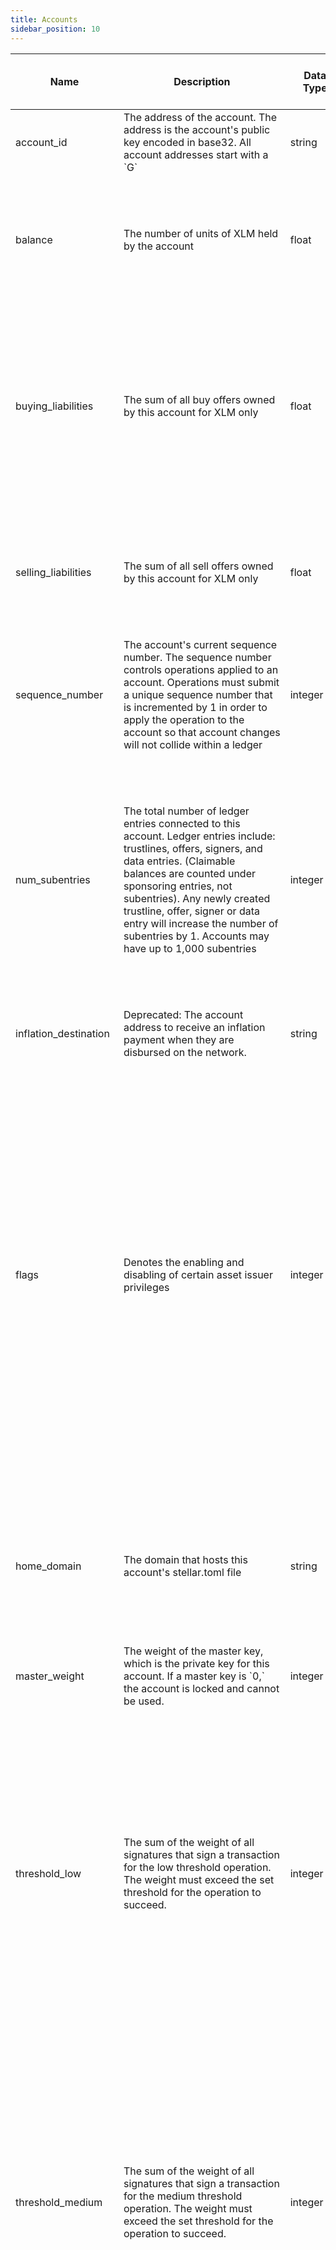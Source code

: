 ```yaml
---
title: Accounts
sidebar_position: 10
---
```


| Name                  | Description                                                                                                                                                                                                                                                                                                                                                                       | Data Type | Domain Values                                                                                                                                                                                                                                                                                                                                                                                                       | Primary Key? | Natural Key? | Partition or Cluster Field? | Required? | Notes                                                                                                                                                                                                                                                                                                                                                                                |
| --------------------- | --------------------------------------------------------------------------------------------------------------------------------------------------------------------------------------------------------------------------------------------------------------------------------------------------------------------------------------------------------------------------------- | --------- | ------------------------------------------------------------------------------------------------------------------------------------------------------------------------------------------------------------------------------------------------------------------------------------------------------------------------------------------------------------------------------------------------------------------- | ------------ | ------------ | --------------------------- | --------- | ------------------------------------------------------------------------------------------------------------------------------------------------------------------------------------------------------------------------------------------------------------------------------------------------------------------------------------------------------------------------------------ |
| account_id            | The address of the account. The address is the account's public key encoded in base32. All account addresses start with a \`G\`                                                                                                                                                                                                                                                   | string    |                                                                                                                                                                                                                                                                                                                                                                                                                     |              | Yes          | cluster                     | Yes       |                                                                                                                                                                                                                                                                                                                                                                                      |
| balance               | The number of units of XLM held by the account                                                                                                                                                                                                                                                                                                                                    | float     |                                                                                                                                                                                                                                                                                                                                                                                                                     |              |              |                             | Yes       | The \`accounts\` table only reports monetary balances for XLM. Any other asset class is reported in the \`trust_lines\` table.                                                                                                                                                                                                                                                       |
| buying_liabilities    | The sum of all buy offers owned by this account for XLM only                                                                                                                                                                                                                                                                                                                      | float     |                                                                                                                                                                                                                                                                                                                                                                                                                     |              |              |                             | Yes       | The \`accounts\` table only reports monetary balances for XLM. Any other asset class is reported in the \`trust_lines\` table. For buy offers, the account must hold the amount of asset to complete the transaction                                                                                                                                                                 |
| selling_liabilities   | The sum of all sell offers owned by this account for XLM only                                                                                                                                                                                                                                                                                                                     | float     |                                                                                                                                                                                                                                                                                                                                                                                                                     |              |              |                             | Yes       | The \`accounts\` table only reports monetary balances for XLM. Any other asset class is reported in the \`trust_lines\` table.                                                                                                                                                                                                                                                       |
| sequence_number       | The account's current sequence number. The sequence number controls operations applied to an account. Operations must submit a unique sequence number that is incremented by 1 in order to apply the operation to the account so that account changes will not collide within a ledger                                                                                            | integer   |                                                                                                                                                                                                                                                                                                                                                                                                                     |              | Yes          |                             | Yes       |                                                                                                                                                                                                                                                                                                                                                                                      |
| num_subentries        | The total number of ledger entries connected to this account. Ledger entries include: trustlines, offers, signers, and data entries. (Claimable balances are counted under sponsoring entries, not subentries). Any newly created trustline, offer, signer or data entry will increase the number of subentries by 1. Accounts may have up to 1,000 subentries | integer   |                                                                                                                                                                                                                                                                                                                                                                                                                     |              |              |                             | Yes       | Each entry on a ledger takes up space, which is expensive to store on the blockchain. For each entry, an account is required to hold a [minimum XLM balance](https://developers.stellar.org/docs/learn/glossary#minimum-balance). The reserve is calculated by (2 + num_subentries - num_sponsoring + num_sponsored) \* 0.5XLM                                    |
| inflation_destination | Deprecated: The account address to receive an inflation payment when they are disbursed on the network.                                                                                                                                                                                                                                                                           | string    |                                                                                                                                                                                                                                                                                                                                                                                                                     |              |              |                             | Yes       | Inflation was discontinued in 2019 by validator vote.                                                                                                                                                                                                                                                                                                                                |
| flags                 | Denotes the enabling and disabling of certain asset issuer privileges                                                                                                                                                                                                                                                                                                             | integer   | 0 - None, Default 1 - Auth Required (all trustlines by default are untrusted and require manual trust established) 2 - Auth Revocable (allows trustlines to be revoked if account no longer trusts asset) 4 - Auth Immutable (all auth flags are read only when set) 8 - Auth Clawback Enabled (asset can be clawed back from the user) |              |              |                             | Yes       | Flags are set on the issuer accounts for an asset. When user accounts trust an asset, the flags applied to the asset originate from this account                                                                                                                                                                                                                                     |
| home_domain           | The domain that hosts this account's stellar.toml file                                                                                                                                                                                                                                                                                                                            | string    |                                                                                                                                                                                                                                                                                                                                                                                                                     |              |              |                             | Yes       | Only applies to asset issuer accounts. The stellar.toml file contains metadata about the asset issuer which helps identify who the issuer is and instills trust in the asset                                                                                                                                                                                                         |
| master_weight         | The weight of the master key, which is the private key for this account. If a master key is \`0,\` the account is locked and cannot be used.                                                                                                                                                                                                                                      | integer   | Integers from 1 to 255                                                                                                                                                                                                                                                                                                                                                                                              |              |              |                             | Yes       |                                                                                                                                                                                                                                                                                                                                                                                      |
| threshold_low         | The sum of the weight of all signatures that sign a transaction for the low threshold operation. The weight must exceed the set threshold for the operation to succeed.                                                                                                                                                                                                           | integer   |                                                                                                                                                                                                                                                                                                                                                                                                                     |              |              |                             | Yes       | Each operation falls under a specific threshold category: low, medium or high. Thresholds define the level of privilege an operation needs in order to succeed (this is a security measure) Low Security: Allow Trust, Set Trust Line Flags, Bump Sequence and Claim Claimable Balance Medium Security: Everything Else High Security: Account Merge, Set Options |
| threshold_medium      | The sum of the weight of all signatures that sign a transaction for the medium threshold operation. The weight must exceed the set threshold for the operation to succeed.                                                                                                                                                                                                        | integer   |                                                                                                                                                                                                                                                                                                                                                                                                                     |              |              |                             | Yes       | Each operation falls under a specific threshold category: low, medium or high. Thresholds define the level of privilege an operation needs in order to succeed (this is a security measure) Low Security: Allow Trust, Set Trust Line Flags, Bump Sequence and Claim Claimable Balance Medium Security: Everything Else High Security: Account Merge, Set Options |
| threshold_high        | The sum of the weight of all signatures that sign a transaction for the high threshold operation. The weight must exceed the set threshold for the operation to succeed.                                                                                                                                                                                                          | integer   |                                                                                                                                                                                                                                                                                                                                                                                                                     |              |              |                             | Yes       | Each operation falls under a specific threshold category: low, medium or high. Thresholds define the level of privilege an operation needs in order to succeed (this is a security measure) Low Security: Allow Trust, Set Trust Line Flags, Bump Sequence and Claim Claimable Balance Medium Security: Everything Else High Security: Account Merge, Set Options |
| last_modified_ledger  | The ledger sequence number when the ledger entry (this unique signer for the account) was modified. Deletions do not count as a modification and will report the prior modification sequence number                                                                                                                                                            | integer   |                                                                                                                                                                                                                                                                                                                                                                                                                     |              | Yes          | cluster                     | Yes       | If an account updates a signer's weight at sequence 1234 and then decides to delete the signer at 2345, the deleted record will still have a modified sequence of 1234.                                                                                                                                                                                                              |
| ledger_entry_change   | Code that describes the ledger entry change type that was applied to the ledger entry.                                                                                                                                                                                                                                                                                            | integer   | 0 - Ledger Entry Created 1 - Ledger Entry Updated 2 - Ledger Entry Deleted 3 - Ledger Entry State (value of the entry)                                                                                                                                                                                                                                                                           |              | Yes          |                             | Yes       | Valid entry change types are 0, 1, and 2 for ledger entries of type \`accounts\`                                                                                                                                                                                                                                                                                                     |
| deleted               | Indicates whether the ledger entry (account id) has been deleted or not. Once an entry is deleted, it cannot be recovered.                                                                                                                                                                                                                                     | boolean   |                                                                                                                                                                                                                                                                                                                                                                                                                     |              |              |                             | Yes       |                                                                                                                                                                                                                                                                                                                                                                                      |
| batch_id              | String representation of the run id for a given DAG in Airflow. Takes the form of "scheduled\_\_\<batch_end_date>-\<dag_alias>". Batch ids are unique to the batch and help with monitoring and rerun capabilities                                                                                                                                                                | string    |                                                                                                                                                                                                                                                                                                                                                                                                                     |              |              |                             | Yes       |                                                                                                                                                                                                                                                                                                                                                                                      |
| batch_run_date        | The start date for the batch interval. When taken with the date in the batch_id, the date represents the interval of ledgers processed. The batch run date can be seen as a proxy of closed_at for a ledger.                                                                                                                                                                      | datetime  |                                                                                                                                                                                                                                                                                                                                                                                                                     |              |              | MONTH partition             | Yes       | The table is partitioned on batch_run_date. It is recommended to always include the batch_run_date in the filter if possible to help reduce query cost.                                                                                                                                                                                                                              |
| batch_insert_ts       | The timestamp in UTC when a batch of records was inserted into the database. This field can help identify if a batch executed in real time or as part of a backfill                                                                                                                                                                                                               | timestamp |                                                                                                                                                                                                                                                                                                                                                                                                                     |              |              |                             | Yes       |                                                                                                                                                                                                                                                                                                                                                                                      |
| sponsor               | The account address of the sponsor who is paying the reserves for this account.                                                                                                                                                                                                                                                                                                   | string    |                                                                                                                                                                                                                                                                                                                                                                                                                     |              |              |                             | No        |                                                                                                                                                                                                                                                                                                                                                                                      |
| num_sponsored         | The number of reserves sponsored for this account (meaning another account is paying for the minimum balance). Sponsored entries do not incur any reserve requirement on the account that owns the entry.                                                                                                                                                      | integer   |                                                                                                                                                                                                                                                                                                                                                                                                                     |              |              |                             | No        | Defaults to 0 Accounts, offers, trustlines, data and signers can be optionally sponsored. Claimable Balances must be sponsored. See more information on sponsorship [here](https://developers.stellar.org/docs/learn/encyclopedia/transactions-specialized/sponsored-reserves).                                                                                                      |
| num_sponsoring        | The number of reserves sponsored by this account. Entries sponsored by this account incur a reserve requirement                                                                                                                                                                                                                                                                   | integer   |                                                                                                                                                                                                                                                                                                                                                                                                                     |              |              |                             | No        | Defaults to 0 Accounts, offers, trustlines, data and signers can be optionally sponsored. Claimable Balances must be sponsored. See more information on sponsorship [here](https://developers.stellar.org/docs/learn/encyclopedia/transactions-specialized/sponsored-reserves).                                                                                                      |
| sequence_ledger       | The unsigned 32-bit ledger number of the sequence number's age                                                                                                                                                                                                                                                                                                                    | integer   |                                                                                                                                                                                                                                                                                                                                                                                                                     |              |              |                             | No        | Reflects the last time an account touched its sequence number. Note that even if the Bump Sequence operation has no effect, eg it does not increase the sequence number, it still counts as a "touch"                                                                                                                                                                                |
| sequence_time         | The UNIX timestamp of the sequence number's age                                                                                                                                                                                                                                                                                                                                   | timestamp |                                                                                                                                                                                                                                                                                                                                                                                                                     |              |              |                             | No        | Reflects the last time an account touched its sequence number. Note that even if the Bump Sequence operation has no effect, eg it does not increase the sequence number, it still counts as a "touch"                                                                                                                                                                                |

